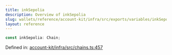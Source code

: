 ```yaml
---
title: inkSepolia
description: Overview of inkSepolia
slug: wallets/reference/account-kit/infra/src/exports/variables/inkSepolia
layout: reference
---
```


```ts
const inkSepolia: Chain;
```

Defined in: [account-kit/infra/src/chains.ts:457](https://github.com/alchemyplatform/aa-sdk/blob/da19afd63b0ba06a4de95b0d2d7871f64d546304/account-kit/infra/src/chains.ts#L457)
